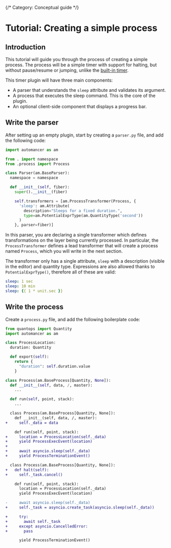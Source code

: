 {/* Category: Conceptual guide */}




# Tutorial: Creating a simple process

## Introduction

This tutorial will guide you through the process of creating a simple process. The process will be a simple timer with support for halting, but without pause/resume or jumping, unlike the [built-in timer](../../modules/timer).

This timer plugin will have three main components:

- A parser that understands the `sleep` attribute and validates its argument.
- A process that executes the sleep command. This is the core of the plugin.
- An optional client-side component that displays a progress bar.


## Write the parser

After setting up an empty plugin, start by creating a `parser.py` file, and add the following code:

```py
import automancer as am

from . import namespace
from .process import Process

class Parser(am.BaseParser):
  namespace = namespace

  def __init__(self, fiber):
    super().__init__(fiber)

    self.transformers = [am.ProcessTransformer(Process, {
      'sleep': am.Attribute(
        description="Sleeps for a fixed duration.",
        type=am.PotentialExprType(am.QuantityType('second'))
      )
    }, parser=fiber)]

```

In this parser, you are declaring a single transformer which defines transformations on the layer being currently processed. In particular, the `ProcessTransformer` defines a lead transformer that will create a process named `Process`, which you will write in the next section.

The transformer only has a single attribute, `sleep` with a description (visible in the editor) and quantity type. Expressions are also allowed thanks to `PotentialExprType()`, therefore all of these are valid:

```yml
sleep: 1 sec
sleep: 10 min
sleep: {{ 1 * unit.sec }}
```


## Write the process

Create a `process.py` file, and add the following boilerplate code:

```py
from quantops import Quantity
import automancer as am

class ProcessLocation:
  duration: Quantity

  def export(self):
    return {
      "duration": self.duration.value
    }

class Process(am.BaseProcess[Quantity, None]):
  def __init__(self, data, /, master):
    ...

  def run(self, point, stack):
    ...
```

```diff
  class Process(am.BaseProcess[Quantity, None]):
    def __init__(self, data, /, master):
+     self._data = data

    def run(self, point, stack):
+     location = ProcessLocation(self._data)
+     yield ProcessExecEvent(location)
+
+     await asyncio.sleep(self._data)
+     yield ProcessTerminationEvent()
```

```diff
  class Process(am.BaseProcess[Quantity, None]):
+   def halt(self):
+     self._task.cancel()

    def run(self, point, stack):
      location = ProcessLocation(self._data)
      yield ProcessExecEvent(location)

-     await asyncio.sleep(self._data)
+     self._task = asyncio.create_task(asyncio.sleep(self._data))

+     try:
+       await self._task
+     except asyncio.CancelledError:
+       pass

      yield ProcessTerminationEvent()
```
